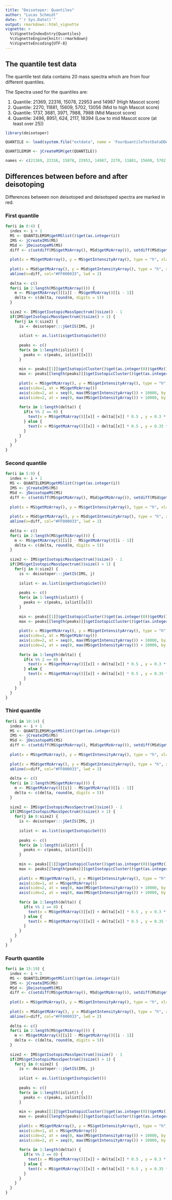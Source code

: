 ```yaml
---
title: "Deisotoper: Quantiles"
author: "Lucas Schmidt"
date: "`r Sys.Date()`"
output: rmarkdown::html_vignette
vignette: >
  %\VignetteIndexEntry{Quantiles}
  %\VignetteEngine{knitr::rmarkdown}
  %\VignetteEncoding{UTF-8}
---
```



## The quantile test data

The quantile test data contains 20 mass spectra which are from four different quantiles.

The Spectra used for the quantiles are:

1. Quantile: 21369, 22316, 15078, 22953 and 14987 (High Mascot score)
2. Quantile: 2270, 11881, 15609, 5702, 13056 (Mid to high Mascot score)
3. Quantile: 1737, 3681, 3971, 7988, 7988 (Mid Mascot score)
4. Quantile: 2496, 8951, 624, 2117, 18394 (Low to mid Mascot score (at least over 25))

```r
library(deisotoper)

QUANTILE <- load(system.file("extdata", name = 'FourQuantileTestDataDDA.RData', package = "deisotoper"))

QUANTILEMSM <- jCreateMSM(get(QUANTILE))

names <- c(21369, 22316, 15078, 22953, 14987, 2270, 11881, 15609, 5702, 13056, 1737, 3681, 3971, 7988, 7988, 2496, 8951, 624, 2117, 18394)
```


## Differences between before and after deisotoping

Differences between non deisotoped and deisotoped spectra are marked in red.

### First quantile

```r
for(i in 0:4) {
  index <- i + 1
  MS <- QUANTILEMSM$getMSlist()$get(as.integer(i))
  IMS <- jCreateIMS(MS)
  MSd <- jDeisotopeMS(MS)
  diff <- c(setdiff(MS$getMzArray(), MSd$getMzArray()), setdiff(MSd$getMzArray(), MS$getMzArray()))
  
  plot(x = MS$getMzArray(), y = MS$getIntensityArray(), type = "h", xlab = "mZ", ylab = "Intensity", main = paste("Spectra Number ", names[index], sep = ""))
  
  plot(x = MSd$getMzArray(), y = MSd$getIntensityArray(), type = "h", xlab = "mZ", ylab = "Intensity", main = paste("Spectra Number ", names[index], " deisotoped", sep = ""))
  abline(v=diff, col="#FF000033", lwd = 2)
  
  delta <- c()
  for(i in 2:length(MS$getMzArray())) {
    m <- MS$getMzArray()[[i]] - MS$getMzArray()[[i - 1]]
    delta <- c(delta, round(m, digits = 5))
  }
  
  size2 <- IMS$getIsotopicMassSpectrum()$size() - 1
  if(IMS$getIsotopicMassSpectrum()$size() > 1) {
    for(j in 0:size2) {
      is <- deisotoper:::jGetIS(IMS, j)
      
      islist <- as.list(is$getIsotopicSet())
      
      peaks <- c()
      for(x in 1:length(islist)) {
        peaks <- c(peaks, islist[[x]])
      }
      
      min <- peaks[[1]]$getIsotopicCluster()$get(as.integer(0))$getMz() - 2
      max <- peaks[[length(peaks)]]$getIsotopicCluster()$get(as.integer(peaks[[length(peaks)]]$getIsotopicCluster()$size() - 1))$getMz() + 2
      
      plot(x = MS$getMzArray(), y = MS$getIntensityArray(), type = "h", axes = FALSE, xlab = "mZ", ylab = "Intensity", xlim = c(min, max), main = paste("Spectra Number ", names[index], ", Isotopic Set Number ", j+1, sep = ""))
      axis(side=1, at = MS$getMzArray())
      axis(side=2, at = seq(0, max(MS$getIntensityArray()) + 10000, by = 2000), labels = FALSE)
      axis(side=2, at = seq(0, max(MS$getIntensityArray()) + 10000, by = 8000), las = 1, tick = FALSE)
      
      for(x in 1:length(delta)) {
        if(x %% 2 == 0) {
          text(x = MS$getMzArray()[[x]] + delta[[x]] * 0.5 , y = 0.3 * max(MS$getIntensityArray(), na.rm=TRUE), labels = delta[[x]], cex = 0.8)
        } else {
          text(x = MS$getMzArray()[[x]] + delta[[x]] * 0.5 , y = 0.35 * max(MS$getIntensityArray(), na.rm=TRUE), labels = delta[[x]], cex = 0.8)
        }
      }
    }
  }
}
```


### Second quantile

```r
for(i in 5:9) {
  index <- i + 1
  MS <- QUANTILEMSM$getMSlist()$get(as.integer(i))
  IMS <- jCreateIMS(MS)
  MSd <- jDeisotopeMS(MS)
  diff <- c(setdiff(MS$getMzArray(), MSd$getMzArray()), setdiff(MSd$getMzArray(), MS$getMzArray()))
  
  plot(x = MS$getMzArray(), y = MS$getIntensityArray(), type = "h", xlab = "mZ", ylab = "Intensity", main = paste("Spectra Number ", names[index], sep = ""))
  
  plot(x = MSd$getMzArray(), y = MSd$getIntensityArray(), type = "h", xlab = "mZ", ylab = "Intensity", main = paste("Spectra Number ", names[index], " deisotoped", sep = ""))
  abline(v=diff, col="#FF000033", lwd = 2)
  
  delta <- c()
  for(i in 2:length(MS$getMzArray())) {
    m <- MS$getMzArray()[[i]] - MS$getMzArray()[[i - 1]]
    delta <- c(delta, round(m, digits = 5))
  }
  
  size2 <- IMS$getIsotopicMassSpectrum()$size() - 1
  if(IMS$getIsotopicMassSpectrum()$size() > 1) {
    for(j in 0:size2) {
      is <- deisotoper:::jGetIS(IMS, j)
      
      islist <- as.list(is$getIsotopicSet())
      
      peaks <- c()
      for(x in 1:length(islist)) {
        peaks <- c(peaks, islist[[x]])
      }
      
      min <- peaks[[1]]$getIsotopicCluster()$get(as.integer(0))$getMz() - 2
      max <- peaks[[length(peaks)]]$getIsotopicCluster()$get(as.integer(peaks[[length(peaks)]]$getIsotopicCluster()$size() - 1))$getMz() + 2
      
      plot(x = MS$getMzArray(), y = MS$getIntensityArray(), type = "h", axes = FALSE, xlab = "mZ", ylab = "Intensity", xlim = c(min, max), main = paste("Spectra Number ", names[index], ", Isotopic Set Number ", j+1, sep = ""))
      axis(side=1, at = MS$getMzArray())
      axis(side=2, at = seq(0, max(MS$getIntensityArray()) + 10000, by = 2000), labels = FALSE)
      axis(side=2, at = seq(0, max(MS$getIntensityArray()) + 10000, by = 8000), las = 1, tick = FALSE)
      
      for(x in 1:length(delta)) {
        if(x %% 2 == 0) {
          text(x = MS$getMzArray()[[x]] + delta[[x]] * 0.5 , y = 0.3 * max(MS$getIntensityArray(), na.rm=TRUE), labels = delta[[x]], cex = 0.8)
        } else {
          text(x = MS$getMzArray()[[x]] + delta[[x]] * 0.5 , y = 0.35 * max(MS$getIntensityArray(), na.rm=TRUE), labels = delta[[x]], cex = 0.8)
        }
      }
    }
  }
}
```


### Third quantile

```r
for(i in 10:14) {
  index <- i + 1
  MS <- QUANTILEMSM$getMSlist()$get(as.integer(i))
  IMS <- jCreateIMS(MS)
  MSd <- jDeisotopeMS(MS)
  diff <- c(setdiff(MS$getMzArray(), MSd$getMzArray()), setdiff(MSd$getMzArray(), MS$getMzArray()))
  
  plot(x = MS$getMzArray(), y = MS$getIntensityArray(), type = "h", xlab = "mZ", ylab = "Intensity", main = paste("Spectra Number ", names[index], sep = ""))
  
  plot(x = MSd$getMzArray(), y = MSd$getIntensityArray(), type = "h", xlab = "mZ", ylab = "Intensity", main = paste("Spectra Number ", names[index], " deisotoped", sep = ""))
  abline(v=diff, col="#FF000033", lwd = 2)
  
  delta <- c()
  for(i in 2:length(MS$getMzArray())) {
    m <- MS$getMzArray()[[i]] - MS$getMzArray()[[i - 1]]
    delta <- c(delta, round(m, digits = 5))
  }
  
  size2 <- IMS$getIsotopicMassSpectrum()$size() - 1
  if(IMS$getIsotopicMassSpectrum()$size() > 1) {
    for(j in 0:size2) {
      is <- deisotoper:::jGetIS(IMS, j)
      
      islist <- as.list(is$getIsotopicSet())
      
      peaks <- c()
      for(x in 1:length(islist)) {
        peaks <- c(peaks, islist[[x]])
      }
      
      min <- peaks[[1]]$getIsotopicCluster()$get(as.integer(0))$getMz() - 2
      max <- peaks[[length(peaks)]]$getIsotopicCluster()$get(as.integer(peaks[[length(peaks)]]$getIsotopicCluster()$size() - 1))$getMz() + 2
      
      plot(x = MS$getMzArray(), y = MS$getIntensityArray(), type = "h", axes = FALSE, xlab = "mZ", ylab = "Intensity", xlim = c(min, max), main = paste("Spectra Number ", names[index], ", Isotopic Set Number ", j+1, sep = ""))
      axis(side=1, at = MS$getMzArray())
      axis(side=2, at = seq(0, max(MS$getIntensityArray()) + 10000, by = 2000), labels = FALSE)
      axis(side=2, at = seq(0, max(MS$getIntensityArray()) + 10000, by = 8000), las = 1, tick = FALSE)
      
      for(x in 1:length(delta)) {
        if(x %% 2 == 0) {
          text(x = MS$getMzArray()[[x]] + delta[[x]] * 0.5 , y = 0.3 * max(MS$getIntensityArray(), na.rm=TRUE), labels = delta[[x]], cex = 0.8)
        } else {
          text(x = MS$getMzArray()[[x]] + delta[[x]] * 0.5 , y = 0.35 * max(MS$getIntensityArray(), na.rm=TRUE), labels = delta[[x]], cex = 0.8)
        }
      }
    }
  }
}
```


### Fourth quantile

```r

for(i in 15:19) {
  index <- i + 1
  MS <- QUANTILEMSM$getMSlist()$get(as.integer(i))
  IMS <- jCreateIMS(MS)
  MSd <- jDeisotopeMS(MS)
  diff <- c(setdiff(MS$getMzArray(), MSd$getMzArray()), setdiff(MSd$getMzArray(), MS$getMzArray()))
  
  plot(x = MS$getMzArray(), y = MS$getIntensityArray(), type = "h", xlab = "mZ", ylab = "Intensity", main = paste("Spectra Number ", names[index], sep = ""))
  
  plot(x = MSd$getMzArray(), y = MSd$getIntensityArray(), type = "h", xlab = "mZ", ylab = "Intensity", main = paste("Spectra Number ", names[index], " deisotoped", sep = ""))
  abline(v=diff, col="#FF000033", lwd = 2)
  
  delta <- c()
  for(i in 2:length(MS$getMzArray())) {
    m <- MS$getMzArray()[[i]] - MS$getMzArray()[[i - 1]]
    delta <- c(delta, round(m, digits = 5))
  }
  
  size2 <- IMS$getIsotopicMassSpectrum()$size() - 1
  if(IMS$getIsotopicMassSpectrum()$size() > 1) {
    for(j in 0:size2) {
      is <- deisotoper:::jGetIS(IMS, j)
      
      islist <- as.list(is$getIsotopicSet())
      
      peaks <- c()
      for(x in 1:length(islist)) {
        peaks <- c(peaks, islist[[x]])
      }
      
      min <- peaks[[1]]$getIsotopicCluster()$get(as.integer(0))$getMz() - 2
      max <- peaks[[length(peaks)]]$getIsotopicCluster()$get(as.integer(peaks[[length(peaks)]]$getIsotopicCluster()$size() - 1))$getMz() + 2
      
      plot(x = MS$getMzArray(), y = MS$getIntensityArray(), type = "h", axes = FALSE, xlab = "mZ", ylab = "Intensity", xlim = c(min, max), main = paste("Spectra Number ", names[index], ", Isotopic Set Number ", j+1, sep = ""))
      axis(side=1, at = MS$getMzArray())
      axis(side=2, at = seq(0, max(MS$getIntensityArray()) + 10000, by = 2000), labels = FALSE)
      axis(side=2, at = seq(0, max(MS$getIntensityArray()) + 10000, by = 8000), las = 1, tick = FALSE)
      
      for(x in 1:length(delta)) {
        if(x %% 2 == 0) {
          text(x = MS$getMzArray()[[x]] + delta[[x]] * 0.5 , y = 0.3 * max(MS$getIntensityArray(), na.rm=TRUE), labels = delta[[x]], cex = 0.8)
        } else {
          text(x = MS$getMzArray()[[x]] + delta[[x]] * 0.5 , y = 0.35 * max(MS$getIntensityArray(), na.rm=TRUE), labels = delta[[x]], cex = 0.8)
        }
      }
    }
  }
}
```